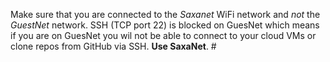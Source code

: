 ::: callout-important
Make sure that you are connected to the _Saxanet_ WiFi network and *not* the _GuestNet_ network. SSH (TCP port 22) is blocked on GuesNet which means if you are on GuesNet you wil not be able to connect to your cloud VMs or clone repos from GitHub via SSH. **Use SaxaNet**.
#
:::
